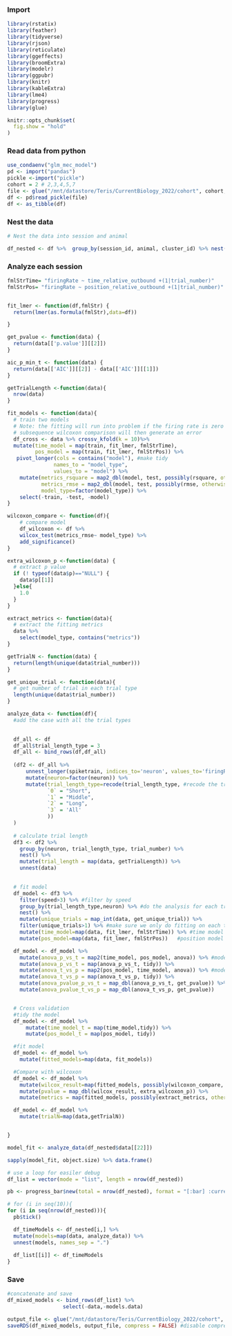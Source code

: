 ### Import

```r
library(rstatix)
library(feather)
library(tidyverse)
library(rjson)
library(reticulate)
library(ggeffects)
library(broomExtra)
library(modelr)
library(ggpubr)
library(knitr)
library(kableExtra)
library(lme4)
library(progress)
library(glue)

knitr::opts_chunk$set(
  fig.show = "hold"
)

```

### Read data from python

```r
use_condaenv("glm_mec_model")
pd <- import("pandas")
pickle <-import("pickle")
cohort = 2 # 2,3,4,5,7
file <- glue("/mnt/datastore/Teris/CurrentBiology_2022/cohort", cohort, "_df4r.pkl")
df <- pd$read_pickle(file)
df <- as_tibble(df)


```
### Nest the data

```r
# Nest the data into session and animal

df_nested <- df %>%  group_by(session_id, animal, cluster_id) %>% nest()
```


### Analyze each session

```r


fmlStrTime= "firingRate ~ time_relative_outbound +(1|trial_number)"
fmlStrPos= "firingRate ~ position_relative_outbound +(1|trial_number)"


fit_lmer <- function(df,fmlStr) {
  return(lmer(as.formula(fmlStr),data=df))

}

get_pvalue <- function(data) {
  return(data[['p.value']][[2]])
}

aic_p_min_t <- function(data) {
  return(data[['AIC']][[2]] - data[['AIC']][[1]])
}

getTrialLength <-function(data){
  nrow(data)
}

fit_models <- function(data){
  # train two models
  # Note: the fitting will run into problem if the firing rate is zero
  # subsequence wilcoxon comparison will then generate an error
  df_cross <- data %>% crossv_kfold(k = 10)%>%
  mutate(time_model = map(train, fit_lmer, fmlStrTime),
         pos_model = map(train, fit_lmer, fmlStrPos)) %>%
   pivot_longer(cols = contains("model"), #make tidy
               names_to = "model_type",
               values_to = "model") %>%
    mutate(metrics_rsquare = map2_dbl(model, test, possibly(rsquare, otherwise=-1)), #get performance metrics
           metrics_rmse = map2_dbl(model, test, possibly(rmse, otherwise = -1)),
           model_type=factor(model_type)) %>%
    select(-train, -test, -model)
}

wilcoxon_compare <- function(df){
    # compare model
    df_wilcoxon <- df %>%
    wilcox_test(metrics_rmse~ model_type) %>%
    add_significance()
}

extra_wilcoxon_p <-function(data) {
  # extract p value
  if (! typeof(data$p)=="NULL") {
    data$p[[1]]
  }else{
    1.0
  }
}

extract_metrics <- function(data){
  # extract the fitting metrics
  data %>%
    select(model_type, contains("metrics"))
}

getTrialN <- function(data) {
  return(length(unique(data$trial_number)))
}

get_unique_trial <- function(data){
  # get number of trial in each trial type
  length(unique(data$trial_number))
}

analyze_data <- function(df){
  #add the case with all the trial types
  

  df_all <- df
  df_all$trial_length_type = 3
  df_all <- bind_rows(df,df_all)
  
  (df2 <- df_all %>%
      unnest_longer(spiketrain, indices_to='neuron', values_to='firingRate') %>% #expand the spike train to long format
      mutate(neuron=factor(neuron)) %>%
      mutate(trial_length_type=recode(trial_length_type, #recode the trial length type to text
             `0` = "Short",
             `1` = "Middle",
             `2` = "Long",
             `3` = 'All'
             ))
  )
  
  # calculate trial length
  df3 <- df2 %>%
    group_by(neuron, trial_length_type, trial_number) %>%
    nest() %>%
    mutate(trial_length = map(data, getTrialLength)) %>%
    unnest(data)

  
  # fit model
  df_model <- df3 %>%
    filter(speed>3) %>% #filter by speed
    group_by(trial_length_type,neuron) %>% #do the analysis for each trial length type and for each neuron
    nest() %>%
    mutate(unique_trials = map_int(data, get_unique_trial)) %>% 
    filter(unique_trials>1) %>% #make sure we only do fitting on each trials
    mutate(time_model=map(data, fit_lmer, fmlStrTime)) %>% #time model
    mutate(pos_model=map(data, fit_lmer, fmlStrPos))   #position model

  df_model <- df_model %>%
    mutate(anova_p_vs_t = map2(time_model, pos_model, anova)) %>% #model comparison
    mutate(anova_p_vs_t = map(anova_p_vs_t, tidy)) %>%
    mutate(anova_t_vs_p = map2(pos_model, time_model, anova)) %>% #model comparison
    mutate(anova_t_vs_p = map(anova_t_vs_p, tidy)) %>%
    mutate(anova_pvalue_p_vs_t = map_dbl(anova_p_vs_t, get_pvalue)) %>%  #get p value
    mutate(anova_pvalue_t_vs_p = map_dbl(anova_t_vs_p, get_pvalue))


  # Cross validation
  #tidy the model
  df_model <- df_model %>%
      mutate(time_model_t = map(time_model,tidy)) %>%
      mutate(pos_model_t = map(pos_model, tidy))

  #fit model
  df_model <- df_model %>%
    mutate(fitted_models=map(data, fit_models))

  #Compare with wilcoxon
  df_model <- df_model %>%
    mutate(wilcox_result=map(fitted_models, possibly(wilcoxon_compare, otherwise = NULL))) %>% # compare with error handling
    mutate(pvalue = map_dbl(wilcox_result, extra_wilcoxon_p)) %>%
    mutate(metrics = map(fitted_models, possibly(extract_metrics, otherwise=NULL))) #extract metrics

  df_model <- df_model %>%
    mutate(trialN=map(data,getTrialN))


}

model_fit <- analyze_data(df_nested$data[[22]])

sapply(model_fit, object.size) %>% data.frame()

```




```r
# use a loop for easiler debug
df_list = vector(mode = "list", length = nrow(df_nested))

pb <- progress_bar$new(total = nrow(df_nested), format = "[:bar] :current/:total (:percent)")

# for (i in seq(10)){
for (i in seq(nrow(df_nested))){
  pb$tick()

  df_timeModels <- df_nested[i,] %>% 
  mutate(models=map(data, analyze_data)) %>%
  unnest(models, names_sep = ".")
  
  df_list[[i]] <- df_timeModels 
}


```


### Save

```r

#concatenate and save
df_mixed_models <- bind_rows(df_list) %>%
                  select(-data,-models.data)

output_file <- glue("/mnt/datastore/Teris/CurrentBiology_2022/cohort", cohort, "_mixed_effect_models.pkl")
saveRDS(df_mixed_models, output_file, compress = FALSE) #disable compression to make things faster
```

